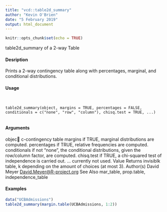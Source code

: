 ```yaml
---
title: "vcd::table2d_summary"
author: "Kevin O'Brien"
date: "5 February 2019"
output: html_document
---
```


```r
knitr::opts_chunk$set(echo = TRUE)
```
table2d_summary of a 2-way Table

#### Desription

Prints a 2-way contingency table along with percentages, marginal, and conditional distributions.

#### Usage
<pre><code>

table2d_summary(object, margins = TRUE, percentages = FALSE,
conditionals = c("none", "row", "column"), chisq.test = TRUE, ...)

</code></pre>
#### Arguments

objec c-contingency table
margins if TRUE, marginal distributions are computed.
percentages if TRUE, relative frequencies are computed.
conditionals if not "none", the conditional distributions, given the row/column factor, are
computed.
chisq.test if TRUE, a chi-squared test of independence is carried out.
... currently not used.
Value
Returns invisiblk table, k depending on the amount of choices (at most 3).
Author(s)
David Meyer <David.Meyer@R-project.org>
See Also
mar_table, prop.table, independence_table

#### Examples
```r

data("UCBAdmissions")
table2d_summary(margin.table(UCBAdmissions, 1:2))

```
